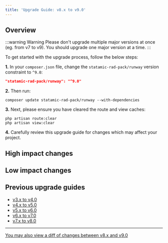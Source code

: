 ```yaml
---
title: 'Upgrade Guide: v8.x to v9.0'
---
```


## Overview

:::warning Warning
Please don't upgrade multiple major versions at once (eg. from v7 to v9). You should upgrade one major version at a time.
:::

To get started with the upgrade process, follow the below steps:

**1.** In your `composer.json` file, change the `statamic-rad-pack/runway` version constraint to `^9.0`:

```json
"statamic-rad-pack/runway": "^9.0"
```

**2.** Then run:

```
composer update statamic-rad-pack/runway --with-dependencies
```

**3.** Next, please ensure you have cleared the route and view caches:

```
php artisan route:clear
php artisan view:clear
```

**4.** Carefully review this upgrade guide for changes which may affect your project.

## High impact changes


## Low impact changes


## Previous upgrade guides

-   [v3.x to v4.0](/upgrade-guides/v3-x-to-v4-0)
-   [v4.x to v5.0](/upgrade-guides/v4-x-to-v5-0)
-   [v5.x to v6.0](/upgrade-guides/v5-x-to-v6-0)
-   [v6.x to v7.0](/upgrade-guides/v6-to-v7)
-   [v7.x to v8.0](/upgrade-guides/v7-to-v8)

---

[You may also view a diff of changes between v8.x and v9.0](https://github.com/statamic-rad-pack/runway/compare/8.x...9.x)
